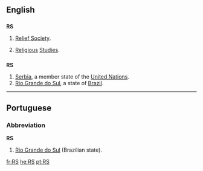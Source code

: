==English==

==={{initialism}}===
'''RS'''

# {{context|Mormonism}} [[w:Relief Society|Relief Society]].
# [[religious|Religious]] [[studies|Studies]].

==={{abbreviation}}===
'''RS'''

# [[Serbia]], a member state of the [[United Nations]].
# [[Rio Grande do Sul]], a state of [[Brazil]].

----

==Portuguese==

===Abbreviation===
'''RS'''

# [[Rio Grande do Sul]] (Brazilian state).

[[fr:RS]]
[[he:RS]]
[[pt:RS]]